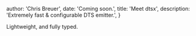 
  author: 'Chris Breuer',
  date: 'Coming soon.',
  title: 'Meet dtsx',
  description: 'Extremely fast & configurable DTS emitter.',
}


Lightweight, and fully typed.
